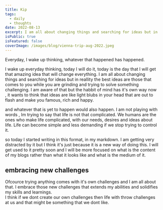 ```yaml
---
title: Kip
tags:
  - daily
  - thoughts
date: 2022-08-13
excerpt: I am all about changing things and searching for ideas but in reallity the best ideas are those that comes to you while you are grinding and trying to solve something challenging.
isPublic: true
isFeatured: false
coverImage: /images/blog/vienna-trip-aug-2022.jpeg
---
```


Everyday, I wake up thinking, whatever that happened has happened.

I wake up everyday thinking, today I will do it, today is the day that I will get that amazing idea that will change everything.
I am all about changing things and searching for ideas but in reallity the best ideas are those that comes to you while you are grinding and trying to solve something challenging.
I am aware of that but the habbit of mind has it's own way now , it wants to think that ideas are like light blubs in your head that are out to flash and make you famous, rich and happy.

and whatever that is yet to happen would also happen.
I am not playing with words , Im trying to say that life is not that complicated.
We humans are the ones who make life complicated, with our needs, desires and ideas about life.
Life can become simple and less demanding if we stop trying to control it.

so today I started writing in this format, in my markdown.
I am getting very distracted by it but I think it's just because it is a new way of doing this.
I will get used to it pretty soon and I will be more focused on what is the content of my blogs rather than what it looks like and what is the medium of it.

## embracing new challenges

Ofcource trying anything comes with it's own challenges and I am all about that. I embrace those new challenges that extends my abilities and solidifies my skills and learnings.  
I think if we dont create our own challenges then life with throw challenges at us and that might be something that we dont like.
